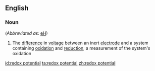{{also|Redoxpotential}}
==English==

===Noun===
{{en-noun|head=[[redox]] [[potential]]}} (''Abbreviated as'': [[eH]])

# {{lb|en|chemistry}} The [[difference]] in [[voltage]] between an inert [[electrode]] and a system containing [[oxidation]] and [[reduction]]; a measurement of the system's oxidation

[[id:redox potential]]
[[ta:redox potential]]
[[zh:redox potential]]